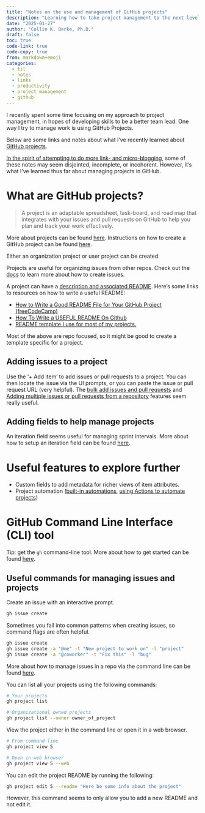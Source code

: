 ```yaml
---
title: "Notes on the use and management of GitHub projects"
description: "Learning how to take project management to the next level"
date: "2025-01-27"
author: "Collin K. Berke, Ph.D."
draft: false
toc: true
code-link: true
code-copy: true
from: markdown+emoji
categories:
  - til
  - notes
  - links
  - productivity
  - project management
  - github
---
```


I recently spent some time focusing on my approach to project management, in hopes of developing skills to be a better team lead. One way I try to manage work is using GitHub Projects.

Below are some links and notes about what I've recently learned about [GitHub projects](https://docs.github.com/en/issues/planning-and-tracking-with-projects/learning-about-projects/about-projects).

[In the spirit of attempting to do more link- and micro-blogging](https://www.collinberke.com/til/posts/2025-01-26-til-notes-quotes-links-credibility-blogs/), some of these notes may seem disjointed, incomplete, or incohorent. However, it's what I've learned thus far about managing projects in GitHub.

# What are GitHub projects?

> A project is an adaptable spreadsheet, task-board, and road map that integrates with your issues and pull requests on GitHub to help you plan and track your work effectively.

More about projects can be found [here](https://docs.github.com/en/issues/planning-and-tracking-with-projects/learning-about-projects/about-projects). Instructions on how to create a GitHub project can be found [here](https://docs.github.com/en/issues/planning-and-tracking-with-projects/learning-about-projects/quickstart-for-projects).

Either an organization project or user project can be created.

Projects are useful for organizing issues from other repos. Check out the [docs](https://docs.github.com/en/issues/tracking-your-work-with-issues/using-issues/creating-an-issue) to learn more about how to create issues.

A project can have a [description and associated README](https://docs.github.com/en/issues/planning-and-tracking-with-projects/learning-about-projects/quickstart-for-projects). Here's some links to resources on how to write a useful README:

* [How to Write a Good README File for Your GitHub Project (freeCodeCamp)](https://www.freecodecamp.org/news/how-to-write-a-good-readme-file/)
* [How To Write a USEFUL README On Github](https://www.youtube.com/watch?v=E6NO0rgFub4)
* [README template I use for most of my projects.](https://gist.github.com/ramantehlan/602ad8525699486e097092e4158c5bf1)

Most of the above are repo focused, so it might be good to create a template specific for a project.

## Adding issues to a project

Use the '+ Add item' to add issues or pull requests to a project. You can then locate the issue via the UI prompts, or you can paste the issue or pull request URL (very helpful). The [bulk add issues and pull requests](https://docs.github.com/en/issues/planning-and-tracking-with-projects/managing-items-in-your-project/adding-items-to-your-project#bulk-adding-issues-and-pull-requests) and [Adding multiple issues or pull requests from a repository](https://docs.github.com/en/issues/planning-and-tracking-with-projects/managing-items-in-your-project/adding-items-to-your-project#adding-multiple-issues-or-pull-requests-from-a-repository) features seem really useful.

## Adding fields to help manage projects

An iteration field seems useful for managing sprint intervals. More about how to setup an iteration field can be found [here](https://docs.github.com/en/issues/planning-and-tracking-with-projects/learning-about-projects/quickstart-for-projects#adding-an-iteration-field).

# Useful features to explore further

* Custom fields to add metadata for richer views of item attributes.
* Project automation ([built-in automations](https://docs.github.com/en/issues/planning-and-tracking-with-projects/automating-your-project/using-the-built-in-automations), [using Actions to automate projects](https://docs.github.com/en/issues/planning-and-tracking-with-projects/automating-your-project/automating-projects-using-actions))

# GitHub Command Line Interface (CLI) tool

Tip: get the `gh` command-line tool. More about how to get started can be found [here](https://cli.github.com/manual/).

## Useful commands for managing issues and projects

Create an issue with an interactive prompt.

```bash
gh issue create
```

Sometimes you fall into common patterns when creating issues, so command flags are often helpful.

```bash
gh issue create
gh issue create -a "@me" -t "New project to work on" -l "project"
gh issue create -a "@coworker" -t "Fix this" -l "bug"
```

More about how to manage issues in a repo via the command line can be found [here](https://cli.github.com/manual/gh_issue).

You can list all your projects using the following commands:

```bash
# Your projects
gh project list

# Organizational owned projects
gh project list --owner owner_of_project
```

View the project either in the command line or open it in a web browser.

```bash
# From command-line
gh project view 5

# Open in web browser
gh project view 5 --web
```

You can edit the project README by running the following:

```bash
gh project edit 5 --readme "Here be some info about the project"
```

However, this command seems to only allow you to add a new README and not edit it.
